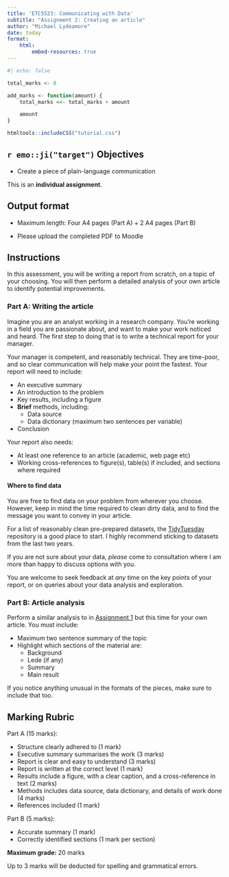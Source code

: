 ```yaml
---
title: 'ETC5523: Communicating with Data'
subtitle: "Assignment 2: Creating an article"
author: "Michael Lydeamore"
date: today
format:
    html:
        embed-resources: true
---
```


```r
#| echo: false

total_marks <- 0

add_marks <- function(amount) {
    total_marks <<- total_marks + amount

    amount
}

```

```r
htmltools::includeCSS("tutorial.css")
```

## `r emo::ji("target")` Objectives

-   Create a piece of plain-language communication

::: callout-important
This is an **individual assignment**.
:::

## Output format

-   Maximum length: Four A4 pages (Part A) + 2 A4 pages (Part B)

-   Please upload the completed PDF to Moodle

## Instructions

In this assessment, you will be writing a report from scratch, on a topic of your choosing. You will then perform a detailed analysis of your own article to identify potential improvements.

### Part A: Writing the article

Imagine you are an analyst working in a research company. You're working in a field you are passionate about, and want to make your work noticed and heard. The first step to doing that is to write a technical report for your manager.

Your manager is competent, and reasonably technical. They are time-poor, and so clear communication will help make your point the fastest. Your report will need to include:

* An executive summary
* An introduction to the problem
* Key results, including a figure
* **Brief** methods, including:
    * Data source
    * Data dictionary (maximum two sentences per variable)
* Conclusion

Your report also needs:

* At least one reference to an article (academic, web page etc)
* Working cross-references to figure(s), table(s) if included, and sections where required

#### Where to find data

You are free to find data on your problem from wherever you choose. However, keep in mind the time required to clean dirty data, and to find the message you want to convey in your article.

For a list of reasonably clean pre-prepared datasets, the [TidyTuesday](https://github.com/rfordatascience/tidytuesday/tree/master) repository is a good place to start. I highly recommend sticking to datasets from the last two years.

::: {.callout-tip}
If you are not sure about your data, _please_ come to consultation where I am more than happy to discuss options with you.
:::

You are welcome to seek feedback at _any_ time on the key points of your report, or on queries about your data analysis and exploration.

### Part B: Article analysis

Perform a similar analysis to in [Assignment 1](assignment-1.html) but this time for your own article. You must include:

-   Maximum two sentence summary of the topic
-   Highlight which sections of the material are:
    -   Background
    -   Lede (if any)
    -   Summary
    -   Main result

If you notice anything unusual in the formats of the pieces, make sure to include that too.

## Marking Rubric

Part A (15 marks):

- Structure clearly adhered to (1 mark)
- Executive summary summarises the work (3 marks)
- Report is clear and easy to understand (3 marks)
- Report is written at the correct level (1 mark)
- Results include a figure, with a clear caption, and a cross-reference in text (2 marks)
- Methods includes data source, data dictionary, and details of work done (4 marks)
- References included (1 mark)

Part B (5 marks): 

-   Accurate summary (1 mark)
-   Correctly identified sections (1 mark per section)

**Maximum grade:** 20 marks

Up to 3 marks will be deducted for spelling and grammatical errors.